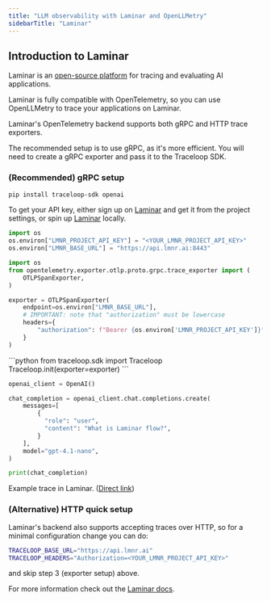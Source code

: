 ```yaml
---
title: "LLM observability with Laminar and OpenLLMetry"
sidebarTitle: "Laminar"
---
```


## Introduction to Laminar

Laminar is an [open-source platform](https://github.com/lmnr-ai/lmnr) for tracing and evaluating AI applications.

Laminar is fully compatible with OpenTelemetry, so you can use OpenLLMetry to trace your applications on Laminar.

Laminar's OpenTelemetry backend supports both gRPC and HTTP trace exporters.

The recommended setup is to use gRPC, as it's more efficient. You will need to create a gRPC exporter and pass it to the Traceloop SDK.

### (Recommended) gRPC setup

<Steps>
<Step title="Install dependencies">

```bash
pip install traceloop-sdk openai
```

</Step>
<Step title="Set up environment variables">

To get your API key, either sign up on [Laminar](https://lmnr.ai) and get it from the project settings,
or spin up [Laminar](https://github.com/lmnr-ai/lmnr) locally.


```python
import os
os.environ["LMNR_PROJECT_API_KEY"] = "<YOUR_LMNR_PROJECT_API_KEY>"
os.environ["LMNR_BASE_URL"] = "https://api.lmnr.ai:8443"
```
</Step>
<Step title="Initialize the OpenTelemetry gRPC exporter">

```python
import os
from opentelemetry.exporter.otlp.proto.grpc.trace_exporter import (
    OTLPSpanExporter,
)

exporter = OTLPSpanExporter(
    endpoint=os.environ["LMNR_BASE_URL"],
    # IMPORTANT: note that "authorization" must be lowercase
    headers={
        "authorization": f"Bearer {os.environ['LMNR_PROJECT_API_KEY']}"
    }
)
```
</Step>
<Step title="Initialize the Traceloop SDK">
```python
from traceloop.sdk import Traceloop
Traceloop.init(exporter=exporter)
```
</Step>
<Step title="Run your application">

```python
openai_client = OpenAI()

chat_completion = openai_client.chat.completions.create(
    messages=[
        {
          "role": "user",
          "content": "What is Laminar flow?",
        }
    ],
    model="gpt-4.1-nano",
)

print(chat_completion)
```
</Step>
<Step title="Example trace in Laminar">

Example trace in Laminar. ([Direct link](https://www.lmnr.ai/shared/traces/af09c6ee-ec63-1cce-674c-86bd43d62683))

</Step>
</Steps>

### (Alternative) HTTP quick setup

Laminar's backend also supports accepting traces over HTTP, so for a minimal configuration change you can do:

```bash
TRACELOOP_BASE_URL="https://api.lmnr.ai"
TRACELOOP_HEADERS="Authorization=<YOUR_LMNR_PROJECT_API_KEY>"
```

and skip step 3 (exporter setup) above.

For more information check out the [Laminar docs](https://docs.lmnr.ai/).
